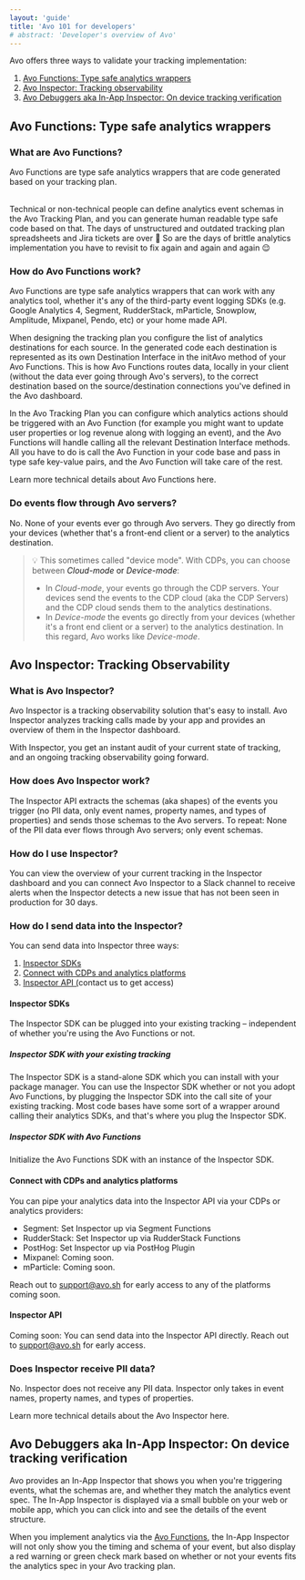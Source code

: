 ```yaml
---
layout: 'guide'
title: 'Avo 101 for developers'
# abstract: 'Developer's overview of Avo'
---
```



Avo offers three ways to validate your tracking implementation:

1.  <a href="#avo-functions-type-safe-analytics-wrappers">Avo Functions: Type safe analytics wrappers</a>
2.  <a href="#avo-inspector-tracking-observability">Avo Inspector: Tracking observability</a>
3.  <a href="#avo-debuggers-aka-in-app-inspector-on-device-tracking-verification">Avo Debuggers aka In-App Inspector: On device tracking verification</a>


## Avo Functions: Type safe analytics wrappers

### What are Avo Functions?

<Link passHref href="/implementation/avo-functions-overview"><a>Avo Functions</a></Link> are 
type safe analytics wrappers that are code generated based on your <Link passHref href="/workspace"><a>tracking plan</a></Link>. <br/> <br/> 

Technical or non-technical people can define analytics event schemas in the <Link passHref href="/workspace"><a>Avo Tracking Plan</a></Link>, 
and you can generate human readable type safe code based on that. The days of unstructured 
and outdated tracking plan spreadsheets and Jira tickets are over 🥳 So are the days of brittle 
analytics implementation you have to revisit to fix again and again and again 😌

### How do Avo Functions work?

Avo Functions are type safe analytics wrappers that can work with any analytics tool, whether it's any of the third-party event logging SDKs (e.g. 
Google Analytics 4, Segment, RudderStack, mParticle, Snowplow, Amplitude, Mixpanel, Pendo, 
etc) or your home made API.

When designing the tracking plan you configure the list of analytics destinations for each source. In the generated code each destination is 
represented as its own Destination Interface in the initAvo method of your Avo Functions. This is how Avo Functions routes data, 
locally in your client (without the data ever going through Avo's servers), to the correct destination based on the source/destination connections 
you've defined in the Avo dashboard.

In the <Link passHref href="/workspace"><a>Avo Tracking Plan</a></Link> you can configure which analytics <Link passHref href="/workspace/tracking-plan/events#a-nameactionsa-actions"><a>actions</a></Link> 
should be triggered with an Avo Function (for example you might want to update user properties or log revenue along with logging an event), and the Avo Functions 
will handle calling all the relevant Destination Interface methods. All you have to do is call the Avo Function in your 
code base and pass in type safe key-value pairs, and the Avo Function will take care of the rest.

Learn more technical details about <Link passHref href="/implementation/avo-functions-overview"><a>Avo Functions here</a></Link>.

### Do events flow through Avo servers?

No. None of your events ever go through Avo servers. They go directly from your devices (whether that's 
a front-end client or a server) to the analytics destination.

> 💡 This sometimes called "device mode". With CDPs, you can choose between <Link passHref href="https://segment.com/docs/guides/intro-impl/#connection-modes"><a>_Cloud-mode_ or _Device-mode_</a></Link>:
> - In _Cloud-mode_, your events go through the CDP servers. Your devices send the events to the CDP cloud (aka the CDP Servers) and the CDP cloud sends them to the analytics destinations.
> - In _Device-mode_ the events go directly from your devices (whether it's a front end client or a server) to the analytics destination.
> In this regard, Avo works like _Device-mode_.

## Avo Inspector: Tracking Observability

### What is Avo Inspector?

Avo Inspector is a tracking observability solution that's easy to install. Avo Inspector analyzes tracking calls made by your app and provides an overview of them in the Inspector dashboard.

With Inspector, you get an instant audit of your current state of tracking, and an ongoing tracking observability going forward.

### How does Avo Inspector work?

The Inspector API extracts the schemas (aka shapes) of the events you trigger (no PII data, 
only event names, property names, and types of properties) and sends those schemas to 
the Avo servers. To repeat: None of the PII data ever flows through Avo servers; only event schemas.

### How do I use Inspector?

You can view the overview of your current tracking in the <Link passHref href="/workspace/inspector"><a>Inspector dashboard</a></Link> and you can connect Avo Inspector to a Slack channel to receive alerts when the Inspector detects 
a new issue that has not been seen in production for 30 days.

### How do I send data into the Inspector?

You can send data into Inspector three ways:

1.  <a href="#inspector-sdks">Inspector SDKs</a>
2.  <a href="#connect-with-cdps-and-analytics-platforms">Connect with CDPs and analytics platforms</a>
3.  <a href="#inspector-api">Inspector API (<Link passHref href="/help/troubleshooting"><a>contact us to get access</a></Link>)</a>


#### Inspector SDKs

The Inspector SDK can be plugged into your existing tracking – independent of whether 
you're using the Avo Functions or not.

##### Inspector SDK with your existing tracking

The Inspector SDK is a stand-alone SDK which you can install with your package manager.
You can use the Inspector SDK whether or not you adopt Avo Functions, by plugging the 
Inspector SDK into the call site of your existing tracking. Most code bases 
have some sort of a wrapper around calling their analytics SDKs, and that's where you 
plug the Inspector SDK.

##### Inspector SDK with Avo Functions

Initialize the Avo Functions SDK with an instance of the Inspector SDK.

#### Connect with CDPs and analytics platforms

You can pipe your analytics data into the Inspector API via your CDPs or analytics providers:

- Segment: <Link passHref href="/workspace/connect-inspector-to-segment"><a>Set Inspector up via Segment Functions</a></Link>
- RudderStack: <Link passHref href="/workspace/connect-inspector-to-rudderstack"><a>Set Inspector up via RudderStack Functions</a></Link>
- PostHog: <Link passHref href="/workspace/connect-inspector-to-posthog"><a>Set Inspector up via PostHog Plugin</a></Link>
- Mixpanel: Coming soon.
- mParticle: Coming soon.

Reach out to support@avo.sh for early access to any of the platforms coming soon.

#### Inspector API

Coming soon: You can send data into the Inspector API directly. Reach out to support@avo.sh for early access.

### Does Inspector receive PII data?

No. Inspector does not receive any PII data. Inspector only takes in event names, 
property names, and types of properties.

Learn more technical details about the <Link passHref href="/implementation/avo-inspector-overview"><a>Avo Inspector here</a></Link>.

## Avo Debuggers aka In-App Inspector: On device tracking verification

Avo provides an <Link passHref href="/implementation/start-using-visual-debugger"><a>In-App Inspector</a></Link> that shows you when you're triggering events, what the schemas are,
and whether they match the analytics event spec. The In-App Inspector is displayed via a small bubble 
on your web or mobile app, which you can click into and see the details of the event structure.

When you implement analytics via the <a href="#avo-functions-type-safe-analytics-wrappers">Avo Functions</a>, the In-App Inspector will not only show you 
the timing and schema of your event, but also display a red warning or green check mark based on 
whether or not your events fits the analytics spec in your Avo tracking plan.

